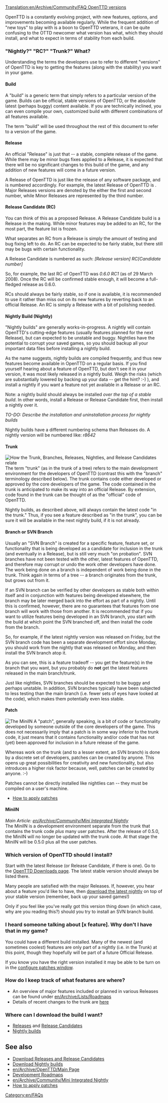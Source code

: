 [[Translation:en/Archive/Community/FAQ OpenTTD versions]]


OpenTTD is a constantly evolving project, with new features, options, and improvements becoming available regularly.  While the frequent addition of "new toys" to play with is a boon to OpenTTD veterans, it can be quite confusing to the OTTD newcomer what version has what, which they should install, and what to expect in terms of stability from each build.

=== "Nightly?"  "RC?"  "Trunk?"  What?===
Understanding the terms the developers use to refer to different "versions" of OpenTTD is key to getting the features (along with the stability) you want in your game.

====Build====
A "build" is a generic term that simply refers to a particular version of the game.  Builds can be official, stable versions of OpenTTD, or the absolute latest (perhaps buggy) content available.  If you are technically inclined, you can even compile your own, customized build with different combinations of all features available.

The term "build" will be used throughout the rest of this document to refer to a version of the game.

====Release====
An official "Release" is just that -- a stable, complete release of the game.  While there may be minor bugs fixes applied to a Release, it is expected that there will be no significant changes to this build of the game, and any addition of new features will come in a future version.  

A Release of OpenTTD is just like the release of any software package, and is numbered accordingly.  For example, the latest Release of OpenTTD is {{en/Version}}. Major Releases versions are denoted by the either the first and second number, while Minor Releases are represented by the third number.

====Release Candidate (RC)====
You can think of this as a proposed Release.  A Release Candidate build is a Release in the making.  While minor features may be added to an RC, for the most part, the feature list is frozen.

What separates an RC from a Release is simply the amount of testing and bug fixing left to do.  An RC can be expected to be fairly stable, but there still may be bugs with certain functionality.

A Release Candidate is numbered as such: 
''[Release version] RC[Candidate number]''

So, for example, the last RC of OpenTTD was ''0.6.0 RC1'' (as of 29 March 2008).  Once the RC will be confirmed stable enough, it will become a full-fledged release as 0.6.0.

RCs should always be fairly stable, so if one is available, it is recommended to use it rather than miss out on its new features by reverting back to an official Release.  An RC is simply a Release with a bit of polishing needed.

====Nightly Build (Nightly)====
"Nightly builds" are generally works-in-progress.  A nightly will contain OpenTTD's cutting-edge features (usually features planned for the next Release), but can expected to be unstable and buggy.  Nightlies have the potential to corrupt your saved games, so you should backup all your important data files before installing a nightly build.

As the name suggests, nightly builds are compiled frequently, and thus new features become available in OpenTTD on a regular basis.  If you find yourself hearing about a feature of OpenTTD, but don't see it in your version, it was most likely released in a nightly build.  Weigh the risks (which are substantially lowered by backing up your data -- get the hint?  :-)  ), and install a nightly if you want a feature not yet available in a Release or an RC.

Note: a nightly build should always be installed ''over the top of a stable build''.  In other words, install a Release or Release Candidate first, then install a nightly over it.

''TO-DO: Describe the installation and uninstallation process for nightly builds''

Nightly builds have a different numbering schema than Releases do.  A nightly version will be numbered like:
''r8642''


====Trunk====
[[File:en/Archive/Community/Version Illustration.gif|frame|right|How the Trunk, Branches, Releases, Nightlies, and Release Candidates relate]]
The term "trunk" (as in the trunk of a tree) refers to the main development environment for the developers of OpenTTD (contrast this with the "branch" terminology described below).  The trunk contains code either developed  or approved by the core developers of the game.  The code contained in the trunk is anticipated to make its way into an official Release.  By extension, code found in the trunk can be thought of as the "official" code of OpenTTD.

Nightly builds, as described above, will always contain the latest code "in the trunk."  Thus, if you see a feature described as "in the trunk", you can be sure it will be available in the next nightly build, if it is not already.

====Branch or SVN Branch====
Usually an "SVN Branch" is created for a specific feature, feature set, or functionality that is being developed as a candidate for inclusion in the trunk (and eventually in a Release), but is still very much "on probation".  SVN branches have not been tested with the other, latest features of OpenTTD, and therefore may corrupt or undo the work other developers have done.  The work being done on a branch is independent of work being done in the trunk. Think again in terms of a tree -- a branch originates from the trunk, but grows out from it.

If an SVN branch can be verified by other developers as stable both within itself and in conjunction with features being developed elsewhere, the branch may be later merged back into the effort as part of a nightly.  Until this is confirmed, however, there are no guarantees that features from one branch will work with those from another.  It is recommended that if you want to utilize features being developed in an SVN branch, you start with the build at which point the SVN branched off, and then install the code from the branch.

So, for example, if the latest nightly version was released on Friday, but the SVN branch code has been a separate development effort since Monday, you should work from the nightly that was released on Monday, and then install the SVN branch atop it.

As you can see, this is a feature tradeoff -- you get the feature(s) in the branch that you want, but you probably do '''not''' get the latest features released in the main branch/trunk.

Just like nightlies, SVN branches should be expected to be buggy and perhaps unstable.  In addition, SVN branches typically have been subjected to less testing than the main branch (i.e. fewer sets of eyes have looked at the code), which makes them potentially even less stable.

====Patch====
[[File:en/Archive/Community/MiniIN Illustration.gif|frame|right|The MiniIN]]
A "patch", generally speaking, is a bit of code or functionality developed by someone outside of the core developers of the game.  This does not necessarily imply that a patch is in some way inferior to the trunk code, it just means that it contains functionality and/or code that has not (yet) been approved for inclusion in a future release of the game.

Whereas work on the trunk (and to a lesser extent, an SVN branch) is done by a discrete set of developers, patches can be created by anyone.  This opens up great possibilities for creativity and new functionality, but also introduces a higher risk factor because, well, patches can be created by anyone. :-)

Patches cannot be directly installed like nightlies can -- they must be compiled on a user's machine.

* [http://www.tt-forums.net/viewtopic.php?t=21678 How to apply patches]

====MiniIN====
''Main Article: [[en/Archive/Community/Mini Integrated Nightly]]''<br>

The MiniIN is a development environment separate from the trunk that contains the trunk code ''plus'' many user patches.  After the release of 0.5.0, the MiniIN will no longer be updated with the trunk code. At that stage the MiniIN will be 0.5.0 plus all the user patches.

===Which version of OpenTTD should I install?===
Start with the latest Release (or Release Candidate, if there is one).  Go to the [http://www.openttd.org/downloads.php OpenTTD Downloads page].  The latest stable version should always be listed there.

Many people are satisfied with the major Releases.  If, however, you hear about a feature you'd like to have, then [http://www.openttd.org/nightly.php download the latest nightly] on top of your stable version (remember, back up your saved games!)

Only if you feel like you've really got this version thing down (in which case, why are you reading this?) should you try to install an SVN branch build.

===I heard someone talking about [x feature].  Why don't I have that in my game?===
You could have a different build installed.  Many of the newest (and sometimes coolest) features are only part of a nightly (i.e. in the Trunk) at this point, though they hopefully will be part of a future Official Release.

If you know you have the right version installed it may be able to be turn on in the [[en/Archive/Manual/Settings/Configuring patches|configure patches window]].

===How do I keep track of what features are where?===
* An overview of major features included or planned in various Releases can be found under [[en/Archive/Lists/Roadmap]]s
* Details of recent changes to the trunk are [http://cia.navi.cx/stats/project/OpenTTD here]

===Where can I download the build I want?===
* [http://www.openttd.org/download-stable Releases] and [http://www.openttd.org/download-testing Release Candidates]
* [http://www.openttd.org/download-trunk Nightly builds]

==See also==
* [http://www.openttd.org/downloads.php Download Releases and Release Candidates]
* [http://www.openttd.org/nightly.php Download Nightly builds]
* [[en/Archive/OpenTTD/Main Page]]
* [[en/Archive/Lists/Roadmap|Development Roadmaps]]
* [[en/Archive/Community/Mini Integrated Nightly]]
* [http://www.tt-forums.net/viewtopic.php?t=21678 How to apply patches]

[[Category:en/FAQs]]